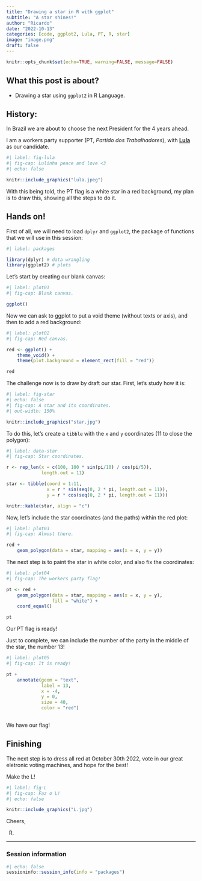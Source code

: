 ```yaml
---
title: "Drawing a star in R with ggplot"
subtitle: "A star shines!"
author: "Ricardo"
date: "2022-10-13"
categories: [code, ggplot2, Lula, PT, R, star]
image: "image.png"
draft: false
---
```


```r
knitr::opts_chunk$set(echo=TRUE, warning=FALSE, message=FALSE)
```

## What this post is about?

- Drawing a star using `ggplot2` in R Language.


## History:

In Brazil we are about to choose the next President for the 4 years ahead.

I am a workers party supporter (PT, *Partido dos Trabalhadores*), with **[Lula](https://twitter.com/LulaOficial)** as our candidate.

```r
#| label: fig-lula
#| fig-cap: Lulinha peace and love <3
#| echo: false

knitr::include_graphics("lula.jpeg")

```

With this being told, the PT flag is a white star in a red background, my plan is to draw this, showing all the steps to do it.


## Hands on!

First of all, we will need to load `dplyr` and `ggplot2`, the package of functions that we will use in this session:

```r
#| label: packages

library(dplyr) # data wrangling
library(ggplot2) # plots

```

Let's start by creating our blank canvas:

```r
#| label: plot01
#| fig-cap: Blank canvas.

ggplot()

```

Now we can ask to ggplot to put a void theme (without texts or axis), and then to add a red background:

```r
#| label: plot02
#| fig-cap: Red canvas.

red <- ggplot() +
	theme_void() +
	theme(plot.background = element_rect(fill = "red"))

red

```

The challenge now is to draw by draft our star. First, let's study how it is:

```r
#| label: fig-star
#| echo: false
#| fig-cap: A star and its coordinates.
#| out-width: 150%

knitr::include_graphics("star.jpg")

```

To do this, let's create a `tibble` with the `x` and `y` coordinates (11 to close the polygon):

```r
#| label: data-star
#| fig-cap: Star coordinates.

r <- rep_len(x = c(100, 100 * sin(pi/10) / cos(pi/5)), 
			 length.out = 11)

star <- tibble(coord = 1:11,
			   x = r * sin(seq(0, 2 * pi, length.out = 11)),
			   y = r * cos(seq(0, 2 * pi, length.out = 11)))

knitr::kable(star, align = "c")

```

Now, let's include the star coordinates (and the paths) within the red plot:

```r
#| label: plot03
#| fig-cap: Almost there.

red +
	geom_polygon(data = star, mapping = aes(x = x, y = y))

```

The next step is to paint the star in white color, and also fix the coordinates:

```r
#| label: plot04
#| fig-cap: The workers party flag!

pt <- red +
	geom_polygon(data = star, mapping = aes(x = x, y = y),
				 fill = "white") +
	coord_equal()

pt 

```

Our PT flag is ready!

Just to complete, we can include the number of the party in the middle of the star, the number 13!

```r
#| label: plot05
#| fig-cap: It is ready!

pt +
	annotate(geom = "text",
			 label = 13,
			 x = -4,
			 y = 0,
			 size = 40,
			 color = "red")
	
```

We have our flag! 


## Finishing

The next step is to dress all red at October 30th 2022, vote in our great eletronic voting machines, and hope for the best!

Make the L!

```r
#| label: fig-L
#| fig-cap: Faz o L!
#| echo: false

knitr::include_graphics("L.jpg")

```

Cheers,

R.


---


### Session information

```r
#| echo: false
sessioninfo::session_info(info = "packages")
```







